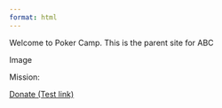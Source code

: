 ```yaml
---
format: html
---
```

Welcome to Poker Camp. This is the parent site for ABC

Image

Mission:  

[Donate (Test link)](https://donate.stripe.com/test_8wMg0m5cH8NW9eU3cc)